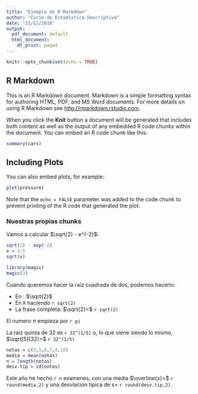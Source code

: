 ```yaml
---
title: "Ejemplo de R Markdown"
author: "Curso de Estadística Descriptiva"
date: "21/12/2018"
output:
  pdf_document: default
  html_document:
    df_print: paged
---
```




```r
knitr::opts_chunk$set(echo = TRUE)
```

## R Markdown

This is an R Markdown document. Markdown is a simple formatting syntax for authoring HTML, PDF, and MS Word documents. For more details on using R Markdown see <http://rmarkdown.rstudio.com>.

When you click the **Knit** button a document will be generated that includes both content as well as the output of any embedded R code chunks within the document. You can embed an R code chunk like this:

```r
summary(cars)
```

## Including Plots

You can also embed plots, for example:

```r
plot(pressure)
```

Note that the `echo = FALSE` parameter was added to the code chunk to prevent printing of the R code that generated the plot.

### Nuestras propias chunks

Vamos a calcular $\sqrt{2} - e^{-2}$:
```r
sqrt(2) - exp(-2)
x = 1:5
sqrt(x)
```


```r
library(magic)
magic(3)

```

Cuando queremos hacer la raiz cuadrada de dos, podemos hacerlo:

- En \LaTeX{}: $\sqrt{2}$
- En `R` haciendo `r sqrt(2)`
- La frase completa: $\sqrt{2}=$ `r sqrt(2)`

El numero $\pi$ empieza por `r pi`

La raiz quinta de 32 es `r 32^(1/5)` o, lo que viene siendo lo mismo, $\sqrt[5]{32}=$ `r 32^(1/5)`

```r
notas = c(3,5,6,7,4,10)
media = mean(notas)
n = length(notas)
desv.tip = sd(notas)
```

Este año he hecho `r n` examenes, con una media $\overline{x}=$ `r round(media,2)` y una desviacion tipica de $s=$ `r round(desv.tip,2)`.
